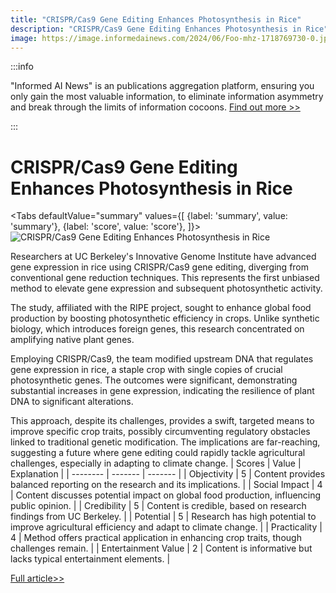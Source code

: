 ```yaml
---
title: "CRISPR/Cas9 Gene Editing Enhances Photosynthesis in Rice"
description: "CRISPR/Cas9 Gene Editing Enhances Photosynthesis in Rice"
image: https://image.informedainews.com/2024/06/Foo-mhz-1718769730-0.jpg
---
```



:::info

"Informed AI News" is an publications aggregation platform, ensuring you only gain the most valuable information, to eliminate information asymmetry and break through the limits of information cocoons.  [Find out more >>](/)

:::

# CRISPR/Cas9 Gene Editing Enhances Photosynthesis in Rice


<Tabs
	defaultValue="summary"
	values={[
	{label: 'summary', value: 'summary'},
	{label: 'score', value: 'score'},
]}>
<TabItem value="summary">
<img
  src="https://image.informedainews.com/2024/06/Foo-mhz-1718769730-0.jpg"
  alt="CRISPR/Cas9 Gene Editing Enhances Photosynthesis in Rice"
/>



Researchers at UC Berkeley's Innovative Genome Institute have advanced gene expression in rice using CRISPR/Cas9 gene editing, diverging from conventional gene reduction techniques. This represents the first unbiased method to elevate gene expression and subsequent photosynthetic activity.

The study, affiliated with the RIPE project, sought to enhance global food production by boosting photosynthetic efficiency in crops. Unlike synthetic biology, which introduces foreign genes, this research concentrated on amplifying native plant genes.

Employing CRISPR/Cas9, the team modified upstream DNA that regulates gene expression in rice, a staple crop with single copies of crucial photosynthetic genes. The outcomes were significant, demonstrating substantial increases in gene expression, indicating the resilience of plant DNA to significant alterations.

This approach, despite its challenges, provides a swift, targeted means to improve specific crop traits, possibly circumventing regulatory obstacles linked to traditional genetic modification. The implications are far-reaching, suggesting a future where gene editing could rapidly tackle agricultural challenges, especially in adapting to climate change.
</TabItem>
<TabItem value="score">
	| Scores     | Value   | Explanation |
	| -------- | ------- | ------- |
	| Objectivity  | 5    | Content provides balanced reporting on the research and its implications.    |
	| Social Impact | 4     | Content discusses potential impact on global food production, influencing public opinion.    |
	| Credibility    | 5    | Content is credible, based on research findings from UC Berkeley.    |
	| Potential    | 5    | Research has high potential to improve agricultural efficiency and adapt to climate change.    |
	| Practicality    | 4    | Method offers practical application in enhancing crop traits, though challenges remain.    |
	| Entertainment Value    | 2    | Content is informative but lacks typical entertainment elements.    |
</TabItem>
</Tabs>

[Full article>>](https://www.cnbeta.com.tw/articles/science/1435187.htm)

